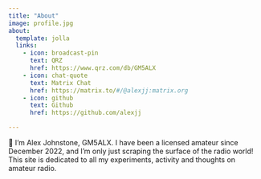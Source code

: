 ```yaml
---
title: "About"
image: profile.jpg
about:
  template: jolla
  links:
    - icon: broadcast-pin
      text: QRZ
      href: https://www.qrz.com/db/GM5ALX
    - icon: chat-quote
      text: Matrix Chat
      href: https://matrix.to/#/@alexjj:matrix.org
    - icon: github
      text: Github
      href: https://github.com/alexjj

---
```


👋 I’m Alex Johnstone, GM5ALX. I have been a licensed amateur since December 2022, and I’m only just scraping the surface of the radio world! This site is dedicated to all my experiments, activity and thoughts on amateur radio.
